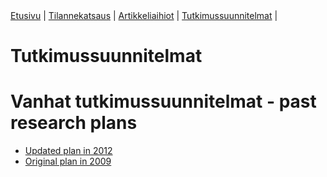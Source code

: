 | [Etusivu](index.html) | [Tilannekatsaus](current.html) | [Artikkeliaihiot](article.html) | [Tutkimussuunnitelmat](plan.html) |

# Tutkimussuunnitelmat

# Vanhat tutkimussuunnitelmat - past research plans

- [Updated plan in 2012](files/researchplan2012_Kainu.pdf)
- [Original plan in 2009](files/research plan_Aleksanteri_MarkusKainu.pdf)